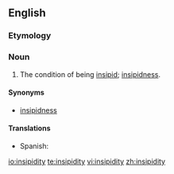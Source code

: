 ==English==

===Etymology===
{{suffix|insipid|ity}}

===Noun===
{{en-noun|-}}

# The condition of being [[insipid]]; [[insipidness]].

====Synonyms====
* [[insipidness]]

====Translations====
{{trans-top|condition of being insipid}}
* Spanish: {{t|es|insipidez|f}}
{{trans-mid}}
{{trans-bottom}}

[[io:insipidity]]
[[te:insipidity]]
[[vi:insipidity]]
[[zh:insipidity]]